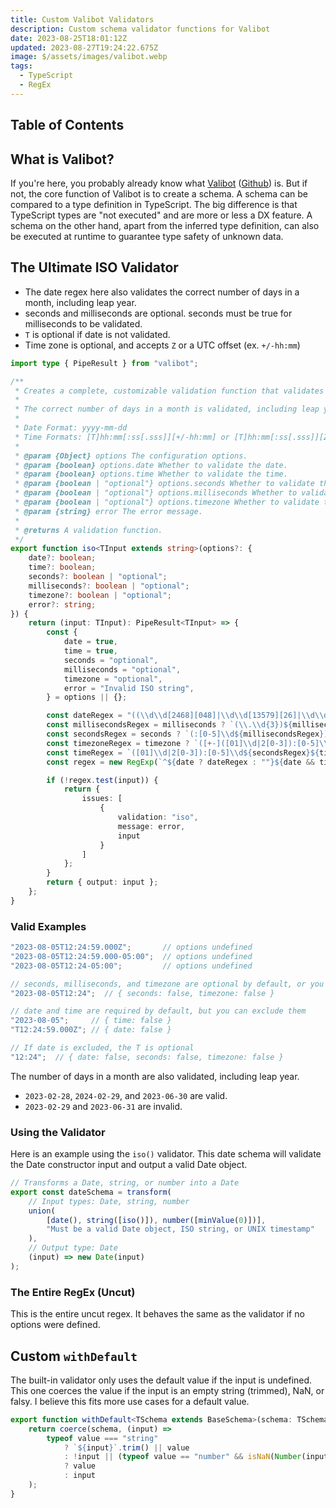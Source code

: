 ```yaml
---
title: Custom Valibot Validators
description: Custom schema validator functions for Valibot
date: 2023-08-25T18:01:12Z
updated: 2023-08-27T19:24:22.675Z
image: $/assets/images/valibot.webp
tags:
  - TypeScript
  - RegEx
---
```


## Table of Contents

## What is Valibot?

If you're here, you probably already know what [Valibot](https://valibot.dev/) 
([Github](https://github.com/fabian-hiller/valibot)) is. But if not, the core function of Valibot 
is to create a schema. A schema can be compared to a type definition in TypeScript. The big 
difference is that TypeScript types are "not executed" and are more or less a DX feature. A schema 
on the other hand, apart from the inferred type definition, can also be executed at runtime to 
guarantee type safety of unknown data.

## The Ultimate ISO Validator

- The date regex here also validates the correct number of days in a month, including leap year.
- seconds and milliseconds are optional. seconds must be true for milliseconds to be validated.
- `T` is optional if date is not validated.
- Time zone is optional, and accepts `Z` or a UTC offset (ex. `+/-hh:mm`)


```ts
import type { PipeResult } from "valibot";

/**
 * Creates a complete, customizable validation function that validates a datetime.
 *
 * The correct number of days in a month is validated, including leap year.
 *
 * Date Format: yyyy-mm-dd
 * Time Formats: [T]hh:mm[:ss[.sss]][+/-hh:mm] or [T]hh:mm[:ss[.sss]][Z]
 *
 * @param {Object} options The configuration options.
 * @param {boolean} options.date Whether to validate the date.
 * @param {boolean} options.time Whether to validate the time.
 * @param {boolean | "optional"} options.seconds Whether to validate the seconds.
 * @param {boolean | "optional"} options.milliseconds Whether to validate the milliseconds.
 * @param {boolean | "optional"} options.timezone Whether to validate the timezone.
 * @param {string} error The error message.
 *
 * @returns A validation function.
 */
export function iso<TInput extends string>(options?: {
	date?: boolean;
	time?: boolean;
	seconds?: boolean | "optional";
	milliseconds?: boolean | "optional";
	timezone?: boolean | "optional";
	error?: string;
}) {
	return (input: TInput): PipeResult<TInput> => {
		const {
			date = true,
			time = true,
			seconds = "optional",
			milliseconds = "optional",
			timezone = "optional",
			error = "Invalid ISO string",
		} = options || {};

		const dateRegex = "((\\d\\d[2468][048]|\\d\\d[13579][26]|\\d\\d0[48]|[02468][048]00|[13579][26]00)-02-29|\\d{4}-((0[13578]|1[02])-(0[1-9]|[12]\\d|3[01])|(0[469]|11)-(0[1-9]|[12]\\d|30)|(02)-(0[1-9]|1\\d|2[0-8])))";
		const millisecondsRegex = milliseconds ? `(\\.\\d{3})${milliseconds === "optional" ? "?" : ""}` : "";
		const secondsRegex = seconds ? `(:[0-5]\\d${millisecondsRegex})${seconds === "optional" ? "?" : ""}` : "";
		const timezoneRegex = timezone ? `([+-]([01]\\d|2[0-3]):[0-5]\\d|Z)${timezone === "optional" ? "?" : ""}` : "";
		const timeRegex = `([01]\\d|2[0-3]):[0-5]\\d${secondsRegex}${timezoneRegex}`;
		const regex = new RegExp(`^${date ? dateRegex : ""}${date && time ? "T" : time ? "T?" : ""}${time ? timeRegex : ""}$`);

		if (!regex.test(input)) {
			return {
				issues: [
					{
						validation: "iso",
						message: error,
						input
					}
				]
			};
		}
		return { output: input };
	};
}
```

### Valid Examples

```ts
"2023-08-05T12:24:59.000Z";       // options undefined
"2023-08-05T12:24:59.000-05:00";  // options undefined
"2023-08-05T12:24-05:00";         // options undefined

// seconds, milliseconds, and timezone are optional by default, or you can explicitly exclude them
"2023-08-05T12:24";  // { seconds: false, timezone: false }

// date and time are required by default, but you can exclude them
"2023-08-05";     // { time: false }
"T12:24:59.000Z"; // { date: false }

// If date is excluded, the T is optional
"12:24";  // { date: false, seconds: false, timezone: false }
```

The number of days in a month are also validated, including leap year.

- `2023-02-28`, `2024-02-29`, and `2023-06-30` are valid.
- `2023-02-29` and `2023-06-31` are invalid.

### Using the Validator

Here is an example using the `iso()` validator. This date schema will validate the Date constructor 
input and output a valid Date object.

```ts
// Transforms a Date, string, or number into a Date
export const dateSchema = transform(
	// Input types: Date, string, number
	union(
		[date(), string([iso()]), number([minValue(0)])], 
		"Must be a valid Date object, ISO string, or UNIX timestamp"
	),
	// Output type: Date
	(input) => new Date(input)
);
```

### The Entire RegEx (Uncut)

This is the entire uncut regex. It behaves the same as the validator if no options were defined.


<Shiki code="/^((\d\d[2468][048]|\d\d[13579][26]|\d\d0[48]|[02468][048]00|[13579][26]00)-02-29|\d{4}-((0[13578]|1[02])-(0[1-9]|[12]\d|3[01])|(0[469]|11)-(0[1-9]|[12]\d|30)|(02)-(0[1-9]|1\d|2[0-8])))T([01]\d|2[0-3]):[0-5]\d(:[0-5]\d(\.\d{3})?)?([+-]([01]\d|2[0-3]):[0-5]\d|Z)?$/" lang="js" wrap />

## Custom `withDefault`

The built-in validator only uses the default value if the input is undefined. This one coerces the 
value if the input is an empty string (trimmed), NaN, or falsy. I believe this fits more use cases 
for a default value.

```ts
export function withDefault<TSchema extends BaseSchema>(schema: TSchema, value: Input<TSchema>) {
	return coerce(schema, (input) =>
		typeof value === "string" 
			? `${input}`.trim() || value 
			: !input || (typeof value == "number" && isNaN(Number(input))) 
			? value 
			: input
	);
}
```
